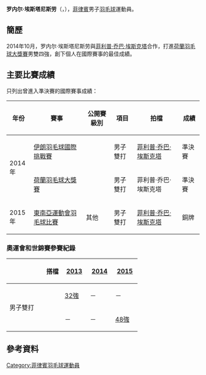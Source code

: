 {{noteTA|G1=Badminton}}
{{Infobox 羽球選手
| playername              = 罗内尔·埃斯塔尼斯劳<br/>{{lang|en|Ronel Estanislao}}
| image                   = TOTAL BWF World Champs 2015 Day 2 Ronel Estanislao.jpg
| size                    = 250px
| caption                 = 
| birth_name              = 
| date_of_birth           = {{birth_date_and_age|1990|1|28}}<ref name="15SEA">{{cite web|title=Biography Overview - ESTANISLAO Ronel|url=http://results.seagames2015.com/eng/zb/engzb_badminton_biography_overview_n1005144_estanislao_ronel.htm|publisher=2015 SEA Games Singapore|deadurl=yes|archiveurl=https://web.archive.org/web/20150617213502/http://results.seagames2015.com/eng/zb/engzb_badminton_biography_overview_n1005144_estanislao_ronel.htm|archivedate=2015-06-17}}{{en}}</ref>
| place_of_birth          = 
| height                  = {{height|m=1.59}}<ref name="15SEA"/>
| weight                  = {{weight|kg=70}}<ref name="15SEA"/>
| event                   = 男子單打、男子雙打
| country                 = {{PHI}}
| years_active            = 
| handedness              = 
| coach                   = 
| highest_ranking         = 第80位（男雙-[[保罗·杰斐逊·维瓦斯|维瓦斯]]）
| date_of_highest_ranking = 2013年8月22日<ref name="highest-ranking">[http://bwfcontent.tournamentsoftware.com/ranking/player.aspx?id=7647&player=116991 BWF World Ranking - Ranking of Ronel ESTANISLAO (73066)]{{en}}</ref>
| current_ranking         = 第114位（男雙-[[菲利普·乔巴·埃斯克塔|埃斯克塔]]）
| date_of_current_ranking = 2014年10月9日<ref>[http://bwfcontent.tournamentsoftware.com/ranking/category.aspx?id=7647&category=474 BWF World Ranking - BWF世界排名榜 (10/9/2014) - Men's doubles] {{Wayback|url=http://bwfcontent.tournamentsoftware.com/ranking/category.aspx?id=7647&category=474 |date=20200225000008 }}{{en}}</ref>
| played                  = 2勝–3負（男單）<br/>14勝–25負（男雙）<br/>5勝–5負（混雙）
| titles                  = 
| bwf_profile             = A71B055D-DD68-4329-B6B8-A357F18EECA0
| bwf_id                  = 73066
| updated                 = 2014年10月13日
}}
{{MedalTableTop}}
{{MedalSport | 男子[[羽毛球|羽毛球]]}}
{{MedalCountry | {{PHI}}}}
{{MedalCompetition | [[东南亚运动会|东南亚运动会]]}}
{{MedalBronze| [[2015年东南亚运动会|2015年 新加坡]] | [[2015年东南亚运动会羽毛球比赛|男子雙打]]}}
{{MedalBottom}}
'''罗内尔·埃斯塔尼斯劳'''（{{lang|en|'''Ronel Estanislao'''}}，{{bd|1990年|1月28日|}}），[[菲律賓|菲律賓]]男子[[羽毛球|羽毛球]]運動員。

==簡歷==
2014年10月，罗内尔·埃斯塔尼斯劳與[[菲利普·乔巴·埃斯克塔|菲利普·乔巴·埃斯克塔]]合作，打進[[2014年荷蘭羽毛球大獎賽|荷蘭羽毛球大獎賽]]男雙四強，創下個人在國際賽事的最佳成績。

==主要比賽成績==
只列出曾進入準決賽的國際賽事成績：
{| class=wikitable style="text-align:center; font-size:small;" 
!width="50"|年份
!width="180"|賽事
!width="80"|公開賽級別
!width="60"|項目
!width="150"|拍檔
!width="50"|成績
|-
!rowspan="2"|2014年
|[[2014年伊朗羽毛球國際挑戰賽|伊朗羽毛球國際挑戰賽]]
|{{BWFIC}}
|男子雙打
|[[菲利普·乔巴·埃斯克塔|菲利普·乔巴·埃斯克塔]]
|bgcolor="#b8860b"|準決賽
|-
|[[2014年荷蘭羽毛球大獎賽|荷蘭羽毛球大獎賽]]
|{{BWFGP}}
|男子雙打
|菲利普·乔巴·埃斯克塔
|bgcolor="#b8860b"|準決賽
|-
!rowspan="1"|2015年
|[[2015年東南亞運動會羽毛球比賽|東南亞運動會羽毛球比賽]]
|其他
|男子雙打
|[[菲利普·乔巴·埃斯克塔|菲利普·乔巴·埃斯克塔]]
|bgcolor="#b8860b"|銅牌
|}
{{BWF賽事級別索引}}

===奧運會和世錦賽參賽紀錄===
{| class=wikitable style="text-align:center; font-size:small;" 
!
!搭檔
!width="50"|[[2013年世界羽毛球錦標賽|2013]]
!width="50"|[[2014年世界羽毛球錦標賽|2014]]
!width="50"|[[2015年世界羽毛球錦標賽|2015]]
|-
!rowspan="2" width="80"|男子雙打
|align="left"|{{nowrap|[[保罗·杰斐逊·维瓦斯|保罗·杰斐逊·维瓦斯]]}}
|[[2013年世界羽毛球錦標賽男子雙打項目|32強]]
|－
|－
|-
|align="left"|{{nowrap|[[菲利普·乔巴·埃斯克塔|菲利普·乔巴·埃斯克塔]]}}
|－
|－
|[[2015年世界羽毛球錦標賽男子雙打項目|48強]]
|}

==參考資料==
{{Reflist}}

{{DEFAULTSORT:Estanislao, Ronel}}
[[Category:菲律賓羽毛球運動員|Category:菲律賓羽毛球運動員]]